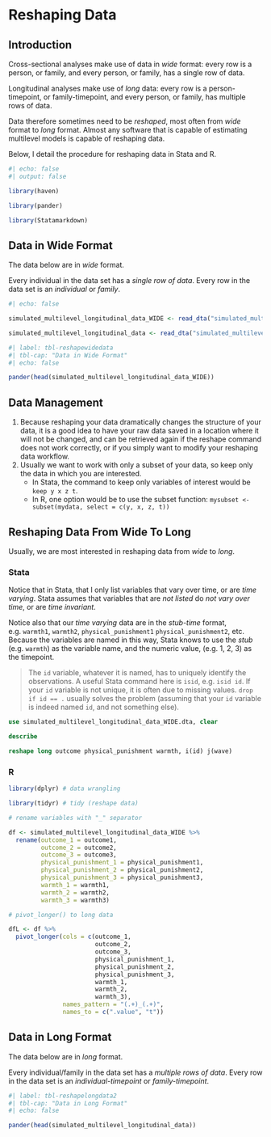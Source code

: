# Reshaping Data {#sec-reshape}

## Introduction

Cross-sectional analyses make use of data in *wide* format: every row is a person, or family, and every person, or family, has a single row of data.

Longitudinal analyses make use of *long* data: every row is a person-timepoint, or family-timepoint, and every person, or family, has multiple rows of data.

Data therefore sometimes need to be *reshaped*, most often from *wide* format to *long* format. Almost any software that is capable of estimating multilevel models is capable of reshaping data. 

Below, I detail the procedure for reshaping data in Stata and R. 

```r
#| echo: false
#| output: false

library(haven)

library(pander)

library(Statamarkdown)

```


## Data in Wide Format

::: {.callout-note}
The data below are in *wide* format.

Every individual in the data set has a *single row of data*. Every row in the data set is an *individual* or *family*.
:::

```r
#| echo: false

simulated_multilevel_longitudinal_data_WIDE <- read_dta("simulated_multilevel_longitudinal_data_WIDE.dta")

simulated_multilevel_longitudinal_data <- read_dta("simulated_multilevel_longitudinal_data.dta")

```

```r
#| label: tbl-reshapewidedata
#| tbl-cap: "Data in Wide Format"
#| echo: false

pander(head(simulated_multilevel_longitudinal_data_WIDE))

```

## Data Management

1. Because reshaping your data dramatically changes the structure of your data, it is a good idea to have your raw data saved in a location where it will not be changed, and can be retrieved again if the reshape command does not work correctly, or if you simply want to modify your reshaping data workflow.
2. Usually we want to work with only a subset of your data, so keep only the data in which you are interested. 
    - In Stata, the command to keep only variables of interest would be `keep y x z t`.
    - In R, one option would be to use the subset function: `mysubset <- subset(mydata, select = c(y, x, z, t))`

## Reshaping Data From Wide To Long

Usually, we are most interested in reshaping data from *wide* to *long*.

::: {.panel-tabset group="language"}

### Stata

Notice that in Stata, that I only list variables that vary over time, or are *time varying*. Stata assumes that variables that are *not listed* do *not vary over time*, or are *time invariant*.

Notice also that our *time varying* data are in the *stub-time* format, e.g. `warmth1`, `warmth2`, `physical_punishment1` `physical_punishment2`, etc. Because the variables are named in this way, Stata knows to use the *stub* (e.g. `warmth`) as the variable name, and the numeric value, (e.g. 1, 2, 3) as the timepoint.

> The `id` variable, whatever it is named, has to uniquely identify the observations. A useful Stata command here is `isid`, e.g. `isid id`. If your `id` variable is not unique, it is often due to missing values. `drop if id == .` usually solves the problem (assuming that your `id` variable is indeed named `id`, and not something else).


```stata

use simulated_multilevel_longitudinal_data_WIDE.dta, clear

describe

reshape long outcome physical_punishment warmth, i(id) j(wave)

```

### R

```r

library(dplyr) # data wrangling

library(tidyr) # tidy (reshape data)

# rename variables with "_" separator

df <- simulated_multilevel_longitudinal_data_WIDE %>%
  rename(outcome_1 = outcome1,
         outcome_2 = outcome2,
         outcome_3 = outcome3,
         physical_punishment_1 = physical_punishment1,
         physical_punishment_2 = physical_punishment2,
         physical_punishment_3 = physical_punishment3,
         warmth_1 = warmth1,
         warmth_2 = warmth2,
         warmth_3 = warmth3) 

# pivot_longer() to long data

dfL <- df %>%
  pivot_longer(cols = c(outcome_1,
                        outcome_2,
                        outcome_3,
                        physical_punishment_1,
                        physical_punishment_2,
                        physical_punishment_3,
                        warmth_1,
                        warmth_2,
                        warmth_3), 
               names_pattern = "(.+)_(.+)",
               names_to = c(".value", "t"))

```

:::

## Data in Long Format

::: {.callout-note}
The data below are in *long* format.

Every individual/family in the data set has a *multiple rows of data*. Every row in the data set is an *individual-timepoint* or *family-timepoint*.
:::

```r
#| label: tbl-reshapelongdata2
#| tbl-cap: "Data in Long Format"
#| echo: false

pander(head(simulated_multilevel_longitudinal_data))

```









